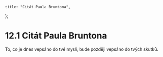     title: "Citát Paula Bruntona",
};

# 12.1 Citát Paula Bruntona

To, co je dnes vepsáno do tvé mysli, bude později vepsáno do tvých skutků.